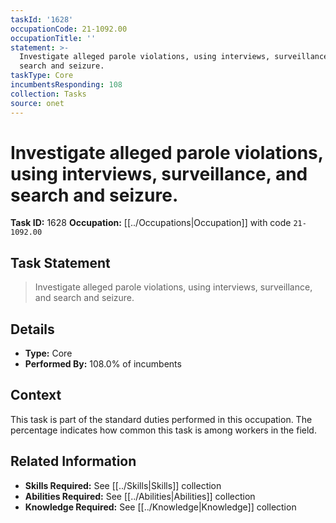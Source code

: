 ```yaml
---
taskId: '1628'
occupationCode: 21-1092.00
occupationTitle: ''
statement: >-
  Investigate alleged parole violations, using interviews, surveillance, and
  search and seizure.
taskType: Core
incumbentsResponding: 108
collection: Tasks
source: onet
---
```

# Investigate alleged parole violations, using interviews, surveillance, and search and seizure.

**Task ID:** 1628
**Occupation:** [[../Occupations|Occupation]] with code `21-1092.00`

## Task Statement

> Investigate alleged parole violations, using interviews, surveillance, and search and seizure.

## Details

- **Type:** Core
- **Performed By:** 108.0% of incumbents

## Context

This task is part of the standard duties performed in this occupation. The percentage indicates how common this task is among workers in the field.

## Related Information

- **Skills Required:** See [[../Skills|Skills]] collection
- **Abilities Required:** See [[../Abilities|Abilities]] collection
- **Knowledge Required:** See [[../Knowledge|Knowledge]] collection
